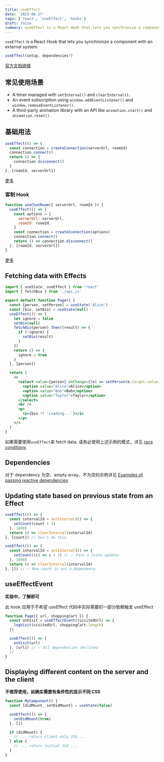 ```yaml
---
title: useEffect
date: '2023-06-27'
tags: ['react', 'useEffect', 'hooks']
draft: false
summary: useEffect is a React Hook that lets you synchronize a component with an external system.
---
```


`useEffect` is a React Hook that lets you synchronize a component with an external system.

```jsx
useEffect(setup, dependencies?)
```

[官方文档链接](https://react.dev/reference/react/useEffect)

## 常见使用场景

- A timer managed with `setInterval()` and `clearInterval()`.
- An event subscription using `window.addEventListener()` and `window.removeEventListener()`.
- A third-party animation library with an API like `animation.start()` and `animation.reset()`.

## 基础用法

```jsx
useEffect(() => {
  const connection = createConnection(serverUrl, roomId)
  connection.connect()
  return () => {
    connection.disconnect()
  }
}, [roomId, serverUrl])
```

[更多](https://react.dev/reference/react/useEffect#examples-connecting)

### 客制 Hook

```jsx
function useChatRoom({ serverUrl, roomId }) {
  useEffect(() => {
    const options = {
      serverUrl: serverUrl,
      roomId: roomId,
    }
    const connection = createConnection(options)
    connection.connect()
    return () => connection.disconnect()
  }, [roomId, serverUrl])
}
```

[更多](https://react.dev/reference/react/useEffect#examples-custom-hooks)

## Fetching data with Effects

```jsx
import { useState, useEffect } from 'react'
import { fetchBio } from './api.js'

export default function Page() {
  const [person, setPerson] = useState('Alice')
  const [bio, setBio] = useState(null)
  useEffect(() => {
    let ignore = false
    setBio(null)
    fetchBio(person).then((result) => {
      if (!ignore) {
        setBio(result)
      }
    })
    return () => {
      ignore = true
    }
  }, [person])

  return (
    <>
      <select value={person} onChange={(e) => setPerson(e.target.value)}>
        <option value="Alice">Alice</option>
        <option value="Bob">Bob</option>
        <option value="Taylor">Taylor</option>
      </select>
      <hr />
      <p>
        <i>{bio ?? 'Loading...'}</i>
      </p>
    </>
  )
}
```

如果需要使用`useEffect`来 fetch data, 请务必使用上述示例的模式，详见 [race conditions](https://maxrozen.com/race-conditions-fetching-data-react-with-useeffect)

## Dependencies

对于 dependency 为空、empty array、不为空的示例详见 [Examples of passing reactive dependencies](https://maxrozen.com/race-conditions-fetching-data-react-with-useeffect)

## Updating state based on previous state from an Effect

```jsx
useEffect(() => {
  const intervalId = setInterval(() => {
    setCount(count + 1)
  }, 1000)
  return () => clearInterval(intervalId)
}, [count]) // Don't do this
```

```jsx
useEffect(() => {
  const intervalId = setInterval(() => {
    setCount((c) => c + 1) // ✅ Pass a state updater
  }, 1000)
  return () => clearInterval(intervalId)
}, []) // ✅ Now count is not a dependency
```

## useEffectEvent

**实验中，了解即可**

此 hook 应用于不希望 useEffect 代码中实际需要的一部分依赖触发 useEffect

```jsx
function Page({ url, shoppingCart }) {
  const onVisit = useEffectEvent((visitedUrl) => {
    logVisit(visitedUrl, shoppingCart.length)
  })

  useEffect(() => {
    onVisit(url)
  }, [url]) // ✅ All dependencies declared
  // ...
}
```

## Displaying different content on the server and the client

**不推荐使用，如确实需要有条件性的显示不同 CSS**

```jsx
function MyComponent() {
  const [didMount, setDidMount] = useState(false)

  useEffect(() => {
    setDidMount(true)
  }, [])

  if (didMount) {
    // ... return client-only JSX ...
  } else {
    // ... return initial JSX ...
  }
}
```
